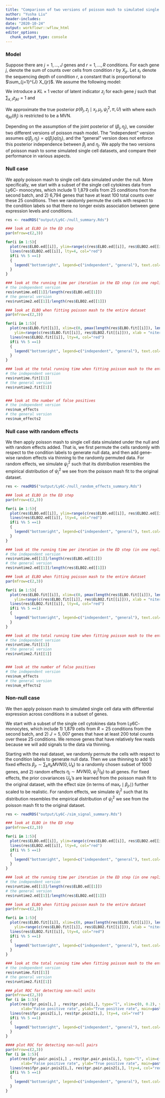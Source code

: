 ```yaml
---
title: "Comparison of two versions of poisson mash to simulated single cell data"
author: "Yusha Liu"
header-includes:
date: "2020-10-24"
output: workflowr::wflow_html
editor_options:
  chunk_output_type: console
---
```



### Model
Suppose there are $j=1, \dots, J$ genes and $r=1, \dots, R$ conditions. For each gene $j$, denote the sum of counts over cells from condition $r$ by $X_{jr}$.  Let $s_r$ denote the sequencing depth of condition $r$, a constant that is proportional to $\sum_{j=1}^{J} X_{jr}$. We assume the following model:
\begin{align} 
X_{jr} \sim & \; Pois(s_r \lambda_{jr}), \\
\log(\lambda_{jr}) = & \; \mu_j + \theta_{jr}, \\
\theta_j = & \; \beta_j + \eta_j, \\
\quad \beta_j \sim & \; \sum_{k,l} \pi_{kl} N(0, w_l U_k)  \quad \text{where} \;\; \sum_{k,l} \pi_{kl} =1, \\
\eta_j \sim & \; N(0, S_j)  \quad \text{where} \;\;  S_j = \psi_j^2 I. \\
\end{align} 

We introduce a $KL \times 1$ vector of latent indicator $z_j$ for each gene $j$ such that $\sum_{k,l} z_{jkl} = 1$ and
\begin{align}
\beta_j \mid (z_{jkl} = 1) \; \sim  \; MVN(0,  \: w_l U_k). \\
\end{align}

We approximate the true posterior $p\left(\theta_j, z_j \mid x_j, \mu_j, \psi_j^2, \pi, U \right)$ with
\begin{align}
q(\theta_j, z_j) = \prod_{k, l} \left[\zeta_{jkl} \: q_{jkl}(\theta_j) \right]^{z_{jkl}}, \\
\end{align}
where each $q_{jkl}(\theta_j)$ is restricted to be a MVN. 

Depending on the assumption of the joint posterior of $(\beta_j, \eta_j)$, we consider two different versions of poisson mash model. The "independent" version assumes $q(\beta_j, \eta_j) = q(\beta_j) q(\eta_j)$, and the "general" version does not enforce this posterior independence between $\beta_j$ and $\eta_j$. We apply the two versions of poisson mash to some simulated single cell datasets, and compare their performance in various aspects.


### Null case
We apply poisson mash to single cell data simulated under the null. More specifically, we start with a subset of the single cell cytokines data from Ly6C- monocytes, which include 1) 1,879 cells from 25 conditions from the second batch, and 2) 6,794 genes that have at least 100 total counts over these 25 conditions. Then we randomly permute the cells with respect to the condition labels so that there no longer exists association between gene expression levels and conditions. 

```r
res <- readRDS("output/Ly6C-/null_summary.Rds")

### look at ELBO in the ED step
par(mfrow=c(2,3))

for(i in 1:5){
  plot(res$ELBO.ed[[i]], ylim=range(c(res$ELBO.ed[[i]], res$ELBO2.ed[[i]])), xlab = "niter", ylab = "elbo", main=paste0("iter", i))
  lines(res$ELBO2.ed[[i]], lty=4, col="red")
  if(i %% 5 ==1)
  {
    legend("bottomright", legend=c("independent", "general"), text.col=c("black", "red"),  col=c("black", "red"), lty=c(1,4), bty="n")
  }
}

```

```r
### look at the running time per iteration in the ED step (in one replicate dataset)
# the independent version
res$runtime.ed[[1]]/length(res$ELBO.ed[[1]])
# the general version
res$runtime2.ed[[1]]/length(res$ELBO2.ed[[1]])
```

```r
### look at ELBO when fitting poisson mash to the entire dataset
par(mfrow=c(2,3))

for(i in 1:5){
  plot(res$ELBO.fit[[i]], xlim=c(0, pmax(length(res$ELBO.fit[[i]]), length(res$ELBO2.fit[[i]]))),
    ylim=range(c(res$ELBO.fit[[i]], res$ELBO2.fit[[i]])), xlab = "niter", ylab = "elbo", main=paste0("iter", i))
  lines(res$ELBO2.fit[[i]], lty=4, col="red")
  if(i %% 5 ==1)
  {
    legend("bottomright", legend=c("independent", "general"), text.col=c("black", "red"),  col=c("black", "red"), lty=c(1,4), bty="n")
  }
}
```

```r
### look at the total running time when fitting poisson mash to the entire dataset (in one replicate dataset)
# the independent version
res$runtime.fit[[1]]
# the general version
res$runtime2.fit[[1]]


### look at the number of false positives
# the independent version
res$num_effects
# the general version
res$num_effects2
```


### Null case with random effects
We then apply poisson mash to single cell data simulated under the null and with random effects added. That is, we first permute the cells randomly with respect to the condition labels to generate null data, and then add gene-wise random effects via thinning to the randomly permuted data. For random effects, we simulate $\psi^2_j$ such that its distribution resembles the empirical distribution of $\psi^2_j$ we see from the poisson mash fit to the original dataset.

```r
res <- readRDS("output/Ly6C-/null_random_effects_summary.Rds")

### look at ELBO in the ED step
par(mfrow=c(2,3))

for(i in 1:5){
  plot(res$ELBO.ed[[i]], ylim=range(c(res$ELBO.ed[[i]], res$ELBO2.ed[[i]])), xlab = "niter", ylab = "elbo", main=paste0("iter", i))
  lines(res$ELBO2.ed[[i]], lty=4, col="red")
  if(i %% 5 ==1)
  {
    legend("bottomright", legend=c("independent", "general"), text.col=c("black", "red"),  col=c("black", "red"), lty=c(1,4), bty="n")
  }
}

```

```r
### look at the running time per iteration in the ED step (in one replicate dataset)
# the independent version
res$runtime.ed[[1]]/length(res$ELBO.ed[[1]])
# the general version
res$runtime2.ed[[1]]/length(res$ELBO2.ed[[1]])
```

```r
### look at ELBO when fitting poisson mash to the entire dataset
par(mfrow=c(2,3))

for(i in 1:5){
  plot(res$ELBO.fit[[i]], xlim=c(0, pmax(length(res$ELBO.fit[[i]]), length(res$ELBO2.fit[[i]]))),
    ylim=range(c(res$ELBO.fit[[i]], res$ELBO2.fit[[i]])), xlab = "niter", ylab = "elbo", main=paste0("iter", i))
  lines(res$ELBO2.fit[[i]], lty=4, col="red")
  if(i %% 5 ==1)
  {
    legend("bottomright", legend=c("independent", "general"), text.col=c("black", "red"),  col=c("black", "red"), lty=c(1,4), bty="n")
  }
}
```

```r
### look at the total running time when fitting poisson mash to the entire dataset (in one replicate dataset)
# the independent version
res$runtime.fit[[1]]
# the general version
res$runtime2.fit[[1]]


### look at the number of false positives
# the independent version
res$num_effects
# the general version
res$num_effects2
```


### Non-null case
We then apply poisson mash to simulated single cell data with differential expression across conditions in a subset of genes. 

We start with a subset of the single cell cytokines data from Ly6C- monocytes, which include 1) 1,879 cells from $R=25$ conditions from the second batch, and 2) $J=5,007$ genes that have at least 200 total counts over these 25 conditions. We remove genes that have relatively few reads because we will add signals to the data via thinning. 

Starting with the real dataset, we randomly permute the cells with respect to the condition labels to generate null data. Then we use thinning to add 1) fixed effects $\beta_{jr} \sim \sum_k \pi_k MVN(0, U_k)$ to a randomly chosen subset of 1000 genes, and 2) random effects $\eta_j \sim MVN(0, \: \psi^2_j I_R)$ to all genes. For fixed effects, the prior covariances $U_k$'s are learned from the poisson mash fit to the original dataset, with the effect size (in terms of $\max_r \mid \beta_{jr}\mid$) further scaled to be realistic. For random effects, we simulate $\psi^2_j$ such that its distribution resembles the empirical distribution of $\psi^2_j$ we see from the poisson mash fit to the original dataset.

```r
res <- readRDS("output/Ly6C-/sim_signal_summary.Rds")

### look at ELBO in the ED step
par(mfrow=c(2,3))

for(i in 1:5){
  plot(res$ELBO.ed[[i]], ylim=range(c(res$ELBO.ed[[i]], res$ELBO2.ed[[i]])), xlab = "niter", ylab = "elbo", main=paste0("iter", i))
  lines(res$ELBO2.ed[[i]], lty=4, col="red")
  if(i %% 5 ==1)
  {
    legend("bottomright", legend=c("independent", "general"), text.col=c("black", "red"),  col=c("black", "red"), lty=c(1,4), bty="n")
  }
}

```

```r
### look at the running time per iteration in the ED step (in one replicate dataset)
# the independent version
res$runtime.ed[[1]]/length(res$ELBO.ed[[1]])
# the general version
res$runtime2.ed[[1]]/length(res$ELBO2.ed[[1]])
```

```r
### look at ELBO when fitting poisson mash to the entire dataset
par(mfrow=c(2,3))

for(i in 1:5){
  plot(res$ELBO.fit[[i]], xlim=c(0, pmax(length(res$ELBO.fit[[i]]), length(res$ELBO2.fit[[i]]))),
    ylim=range(c(res$ELBO.fit[[i]], res$ELBO2.fit[[i]])), xlab = "niter", ylab = "elbo", main=paste0("iter", i))
  lines(res$ELBO2.fit[[i]], lty=4, col="red")
  if(i %% 5 ==1)
  {
    legend("bottomright", legend=c("independent", "general"), text.col=c("black", "red"),  col=c("black", "red"), lty=c(1,4), bty="n")
  }
}
```

```r
### look at the total running time when fitting poisson mash to the entire dataset (in one replicate dataset)
# the independent version
res$runtime.fit[[1]]
# the general version
res$runtime2.fit[[1]]
```

```r
### plot ROC for detecting non-null units
par(mfrow=c(2,3))
for (i in 1:5){
  plot(res$fpr.pois[i,] , res$tpr.pois[i,], type="l", xlim=c(0, 0.2), ylim=c(0, 1), 
       xlab="False positive rate", ylab="True positive rate", main=paste0("iter", i))
  lines(res$fpr.pois2[i,], res$tpr.pois2[i,], lty=4, col="red")
  if(i %% 5 ==1)
  {
    legend("bottomright", legend=c("independent", "general"), text.col=c("black", "red"),  col=c("black", "red"), lty=c(1,4), bty="n")
  }
}

#### plot ROC for detecting non-null pairs
par(mfrow=c(2,3))
for (i in 1:5){
  plot(res$fpr.pair.pois[i,] , res$tpr.pair.pois[i,], type="l", xlim=c(0, 0.2), ylim=c(0, 1), 
       xlab="False positive rate", ylab="True positive rate", main=paste0("iter", i))
  lines(res$fpr.pair.pois2[i,], res$tpr.pair.pois2[i,], lty=4, col="red")
  if(i %% 5 ==1)
  {
    legend("bottomright", legend=c("independent", "general"), text.col=c("black", "red"),  col=c("black", "red"), lty=c(1,4), bty="n")
  }
}

```
